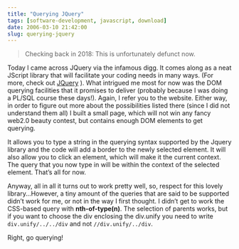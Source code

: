 ```yaml
---
title: "Querying JQuery"
tags: [software-development, javascript, download]
date: 2006-03-10 21:42:00
slug: querying-jquery
---
```


> Checking back in 2018: This is unfortunately defunct now.

Today I came across JQuery via the infamous digg. It comes along as a neat JScript library that will facilitate your coding needs in many ways. (For more, check out [JQuery](http://jquery.com/ "jquery") ). What intrigued me most for now was the DOM querying facilities that it promises to deliver (probably because I was doing a PL/SQL course these days!). Again, I refer you to the website. Either way, in order to figure out more about the possibilities listed there (since I did not understand them all) I built a small page, which will not win any fancy web2.0 beauty contest, but contains enough DOM elements to get querying.

It allows you to type a string in the querying syntax supported by the Jquery library and the code will add a border to the newly selected element. It will also allow you to click an element, which will make it the current context. The query that you now type in will be within the context of the selected element. That’s all for now.

Anyway, all in all it turns out to work pretty well, so, respect for this lovely library…However, a tiny amount of the queries that are said to be supported didn’t work for me, or not in the way I first thought. I didn’t get to work the CSS-based query with **nth-of-type(n)**. The selection of parents works, but if you want to choose the div enclosing the div.unify you need to write `div.unify/../../div` and not  `//div.unify/../div`.

Right, go querying!